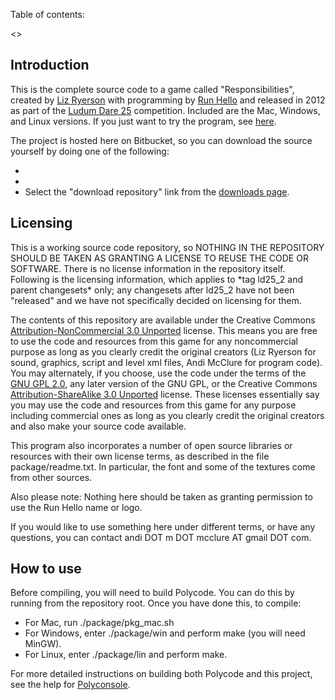 Table of contents:

<<toc>>

== Introduction ==

This is the complete source code to a game called "Responsibilities", created by [[http://ellaguro.blogspot.com|Liz Ryerson]] with programming by [[http://runhello.com/|Run Hello]] and released in 2012 as part of the [[http://www.ludumdare.com/compo/ludum-dare-25/|Ludum Dare 25]] competition. Included are the Mac, Windows, and Linux versions. If you just want to try the program, see [[http://www.ludumdare.com/compo/ludum-dare-25/?action=preview&uid=4987|here]].

The project is hosted here on Bitbucket, so you can download the source yourself by doing one of the following:

* {{{hg clone https://bitbucket.org/runhello/iso}}}
* {{{svn co https://bitbucket.org/runhello/iso/trunk}}}
* Select the "download repository" link from the [[https://bitbucket.org/runhello/iso/downloads|downloads page]].

== Licensing ==

This is a working source code repository, so NOTHING IN THE REPOSITORY SHOULD BE TAKEN AS GRANTING A LICENSE TO REUSE THE CODE OR SOFTWARE. There is no license information in the repository itself. Following is the licensing information, which applies to *tag ld25_2 and parent changesets* only; any changesets after ld25_2 have not been "released" and we have not specifically decided on licensing for them.

The contents of this repository are available under the Creative Commons [[http://creativecommons.org/licenses/by-nc/3.0/|Attribution-NonCommercial 3.0 Unported]] license. This means you are free to use the code and resources from this game for any noncommercial purpose as long as you clearly credit the original creators (Liz Ryerson for sound, graphics, script and level xml files, Andi McClure for program code). You may alternately, if you choose, use the code under the terms of the [[http://www.gnu.org/licenses/gpl-2.0.html|GNU GPL 2.0]], any later version of the GNU GPL, or the Creative Commons [[http://creativecommons.org/licenses/by-sa/3.0/|Attribution-ShareAlike 3.0 Unported]] license. These licenses essentially say you may use the code and resources from this game for any purpose including commercial ones as long as you clearly credit the original creators and also make your source code available. 

This program also incorporates a number of open source libraries or resources with their own license terms, as described in the file package/readme.txt. In particular, the font and some of the textures come from other sources.

Also please note: Nothing here should be taken as granting permission to use the Run Hello name or logo.

If you would like to use something here under different terms, or have any questions, you can contact andi DOT m DOT mcclure AT gmail DOT com.

== How to use ==

Before compiling, you will need to build Polycode. You can do this by running {{{./manage.py install}}} from the repository root. Once you have done this, to compile:

* For Mac, run ./package/pkg_mac.sh
* For Windows, enter ./package/win and perform make (you will need MinGW).
* For Linux, enter ./package/lin and perform make.

For more detailed instructions on building both Polycode and this project, see the help for [[https://bitbucket.org/runhello/polyconsole|Polyconsole]].